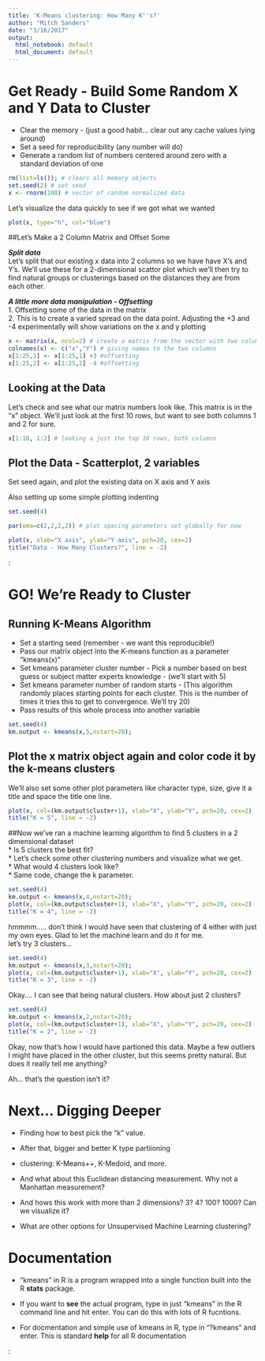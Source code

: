 ---
title: 'K-Means clustering: How Many K''s?'
author: "Mitch Sanders"
date: "3/16/2017"
output:
  html_notebook: default
  html_document: default
---

Get Ready - Build Some Random X and Y Data to Cluster
========================================================

- Clear the memory - (just a good habit... clear out any cache values lying around)
- Set a seed for reproducibility (any number will do)
- Generate a random list of numbers centered around zero with a standard deviation of one

```{r}
rm(list=ls()); # clears all memory objects
set.seed(2) # set seed
x <- rnorm(100) # vector of random normalized data
```
  
  
Let's visualize the data quickly to see if we got what we wanted
```{r}
plot(x, type="h", col="blue")
```
##Let's Make a 2 Column Matrix and Offset Some

***Split data***  
Let's split that our existing x data into 2 columns so we have have X's and Y's. We'll use these for a 2-dimensional scattor plot which we'll then try to find natural groups or clusterings based on the distances they are from each other.  

***A little more data manipulation - Offsetting***  
1. Offsetting some of the data in the matrix  
2. This is to create a varied spread on the data point.  Adjusting the +3 and -4 experimentally will show variations on the x and y plotting

```{r}
x <- matrix(x, ncol=2) # create a matrix from the vector with two columns
colnames(x) <- c("x","Y") # giving names to the two columns
x[1:25,1] <- x[1:25,1] +3 #offsetting
x[1:25,2] <- x[1:25,2] -4 #offsetting
```


## Looking at the Data 

Let's check and see what our matrix numbers look like. This matrix is in the "x" object. We'll just look at the first 10 rows, but want to see both columns 1 and 2 for sure.
```{r}
x[1:10, 1:2] # looking a just the top 10 rows, both columns
```


## Plot the Data - Scatterplot, 2 variables

Set seed again, and plot the existing data on X axis and Y axis 

Also setting up some simple plotting indenting 

```{r}
set.seed(4)

par(oma=c(2,2,2,2)) # plot spacing parameters set globally for now

plot(x, xlab="X axis", ylab="Y axis", pch=20, cex=2)
title("Data - How Many Clusters?", line = -2)
```

:  

GO! We're Ready to Cluster
=======================================================
## Running K-Means Algorithm
* Set a starting seed (remember - we want this reproducible!)
* Pass our matrix object into the K-means function as a parameter "kmeans(x)"
* Set kmeans parameter cluster number - Pick a number based on best guess or subject matter experts knowledge - (we'll start with 5)
* Set kmeans parameter number of random starts - (This algorithm randomly places starting points for each cluster. This is the number of times it tries this to get to convergence. We'll try 20)
* Pass results of this whole process into another variable

```{r}
set.seed(4)
km.output <- kmeans(x,5,nstart=20); 
```


## Plot the x matrix object again and color code it by the k-means clusters
We'll also set some other plot parameters like character type, size, give it a title and space the title one line.
```{r}
plot(x, col=(km.output$cluster+1), xlab="X", ylab="Y", pch=20, cex=2)
title("K = 5", line = -2)
```

##Now we've ran a machine learning algorithm to find 5 clusters in a 2 dimensional dataset  
 * Is 5 clusters the best fit?  
 * Let's check some other clustering numbers and visualize what we get.  
 * What would 4 clusters look like?  
 * Same code, change the k parameter.  

```{r}
set.seed(4)
km.output <- kmeans(x,4,nstart=20); 
plot(x, col=(km.output$cluster+1), xlab="X", ylab="Y", pch=20, cex=2)
title("K = 4", line = -2)
```
hmmmm..... don't think I would have seen that clustering of 4 either with just my own eyes. Glad to let the machine learn and do it for me.  
let's try 3 clusters...  

```{r}
set.seed(4)
km.output <- kmeans(x,3,nstart=20); 
plot(x, col=(km.output$cluster+1), xlab="X", ylab="Y", pch=20, cex=2)
title("K = 3", line = -2)
```

Okay.... I can see that being natural clusters. How about just 2 clusters?

```{r}
set.seed(4)
km.output <- kmeans(x,2,nstart=20); 
plot(x, col=(km.output$cluster+1), xlab="X", ylab="Y", pch=20, cex=2)
title("K = 2", line = -2)
```

Okay, now that's how I would have partioned this data. Maybe a few outliers I might have placed in the other cluster, but this seems pretty natural. But does it really tell me anything?

Ah... that's the question isn't it?

Next... Digging Deeper
==========================================
 * Finding how to best pick the "k" value.  
 
 * After that, bigger and better K type partiioning  
 
  + clustering: K-Means++, K-Medoid, and more.  
  + And what about this Euclidean distancing measurement. Why not a Manhattan measurement?  
  
 * And hows this work with more than 2 dimensions? 3? 4? 100? 1000? Can we visualize it?  
 
 * What are other options for Unsupervised Machine Learning clustering?


Documentation
=======================================================
 * "kmeans" in R is a program wrapped into a single function built into the R **stats** package.
 
 * If you want to **see** the actual program, type in just "kmeans" in the R command line and hit enter. You can do this with lots of R fucntions.
 
 * For docmentation and simple use of kmeans in R, type in "?kmeans" and enter. This is standard **help** for all R documentation
   
:  

     
